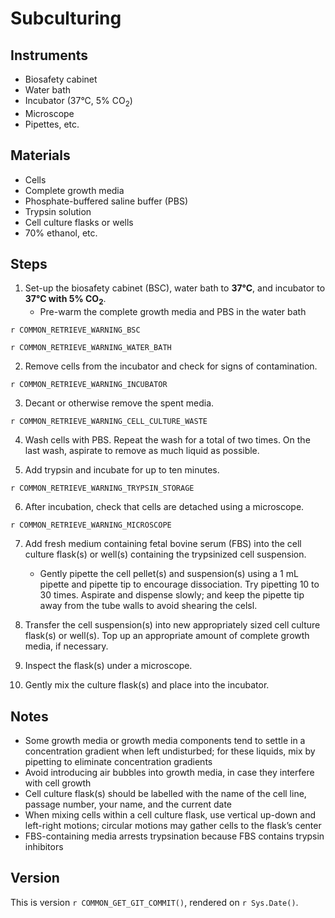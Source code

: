 # Subculturing

## Instruments

- Biosafety cabinet
- Water bath
- Incubator (37°C, 5% CO~2~)
- Microscope
- Pipettes, etc.

## Materials

- Cells
- Complete growth media
- Phosphate-buffered saline buffer (PBS)
- Trypsin solution
- Cell culture flasks or wells
- 70% ethanol, etc.

## Steps

1. Set-up the biosafety cabinet (BSC), water bath to **37°C**, and incubator to **37°C with 5% CO~2~**.
    - Pre-warm the complete growth media and PBS in the water bath

::: {.rmdwarning}

`r COMMON_RETRIEVE_WARNING_BSC`

`r COMMON_RETRIEVE_WARNING_WATER_BATH`

:::

2. Remove cells from the incubator and check for signs of contamination.

::: {.rmdwarning}

`r COMMON_RETRIEVE_WARNING_INCUBATOR`

:::

3. Decant or otherwise remove the spent media.

::: {.rmdwarning}

`r COMMON_RETRIEVE_WARNING_CELL_CULTURE_WASTE`

:::

4. Wash cells with PBS.
   Repeat the wash for a total of two times.
   On the last wash, aspirate to remove as much liquid as possible.

5. Add trypsin and incubate for up to ten minutes.

::: {.rmdwarning}

`r COMMON_RETRIEVE_WARNING_TRYPSIN_STORAGE`

:::
    
6. After incubation, check that cells are detached using a microscope.

::: {.rmdwarning}

`r COMMON_RETRIEVE_WARNING_MICROSCOPE`

:::

7. Add fresh medium containing fetal bovine serum (FBS) into the cell culture flask(s) or well(s) containing the trypsinized cell suspension.
   - Gently pipette the cell pellet(s) and suspension(s) using a 1 mL pipette and pipette tip to encourage dissociation.
   Try pipetting 10 to 30 times.
   Aspirate and dispense slowly; and keep the pipette tip away from the tube walls to avoid shearing the celsl.

8. Transfer the cell suspension(s) into new appropriately sized cell culture flask(s) or well(s).
  Top up an appropriate amount of complete growth media, if necessary.

8. Inspect the flask(s) under a microscope.

10. Gently mix the culture flask(s) and place into the incubator.

## Notes

- Some growth media or growth media components tend to settle in a concentration gradient when left undisturbed; for these liquids, mix by pipetting to eliminate concentration gradients
- Avoid introducing air bubbles into growth media, in case they interfere with cell growth
- Cell culture flask(s) should be labelled with the name of the cell line, passage number, your name, and the current date
- When mixing cells within a cell culture flask, use vertical up-down and left-right motions; circular motions may gather cells to the flask's center
- FBS-containing media arrests trypsination because FBS contains trypsin inhibitors

## Version

This is version ``r COMMON_GET_GIT_COMMIT()``, rendered on `r Sys.Date()`.
